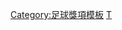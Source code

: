 {{Navbox
|name = 2008/09年英超PFA年度最佳陣容
|title = [[2008年至2009年英格蘭超級聯賽|2008/09年度英超]][[PFA年度最佳陣容]]
|listclass = hlist
|titlestyle = background: gold;
|list1 = 
* 門將：[[埃德文·范德萨|-{zh-hk:艾迪雲·雲達沙;zh-hans:埃德文·范德萨;zh-tw:埃德文·范德薩;}-]]
* 後衛：[[格伦·约翰逊|-{zh-hans:格伦·约翰逊;zh-hk:格連·莊臣;zh-tw:格倫·強森;}-]]
* 後衛：[[里奧·費迪南]]
* 後衛：[[內馬尼亞·維迪奇|維迪]]
* 後衛：[[帕特里斯·埃夫拉|艾夫拿]]
* 中場：[[基斯坦奴·朗拿度|C·朗拿度]]
* 中場：[[史提芬·謝拉特|謝拉特]]
* 中場：[[瑞恩·吉格斯|傑斯]]
* 前鋒：[[艾殊利·楊格]]
* 前鋒：[[尼古拉·阿内尔卡|安歷卡]]
* 前鋒：[[費蘭度·托利斯|-{zh-hans:费尔南多·托雷斯;zh-hant:費爾南多·托雷斯;zh-tw:費南多·托雷斯;zh-hk:費蘭度·托利斯;zh-mo:費蘭度·托利斯;}-]]
}}<noinclude>
[[Category:足球獎項模板]]
[[Category:英格蘭足球超級聯賽模板|T]]
</noinclude>